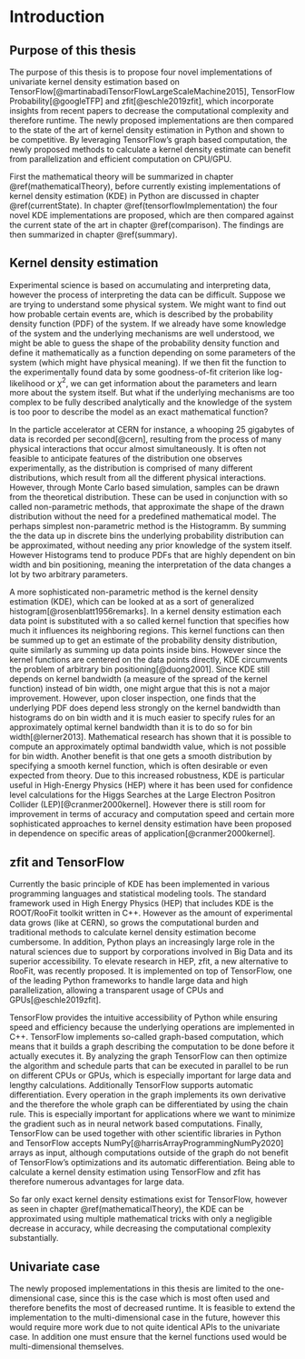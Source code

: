 # Introduction {#introduction}

## Purpose of this thesis

The purpose of this thesis is to propose four novel implementations of univariate kernel density estimation based on TensorFlow[@martinabadiTensorFlowLargeScaleMachine2015], TensorFlow Probability[@googleTFP] and zfit[@eschle2019zfit], which incorporate insights from recent papers to decrease the computational complexity and therefore runtime. The newly proposed implementations are then compared to the state of the art of kernel density estimation in Python and shown to be competitive. By leveraging TensorFlow's graph based computation, the newly proposed methods to calculate a kernel density estimate can benefit from parallelization and efficient computation on CPU/GPU.

First the mathematical theory will be summarized in chapter \@ref(mathematicalTheory), before currently existing implementations of kernel density estimation (KDE) in Python are discussed in chapter \@ref(currentState). In chapter \@ref(tensorflowImplementation) the four novel KDE implementations are proposed, which are then compared against the current state of the art in chapter \@ref(comparison). The findings are then summarized in chapter \@ref(summary).


## Kernel density estimation

Experimental science is based on accumulating and interpreting data, however the process of interpreting the data can be difficult. Suppose we are trying to understand some physical system. We might want to find out how probable certain events are, which is described by the probability density function (PDF) of the system. If we already have some knowledge of the system and the underlying mechanisms are well understood, we might be able to guess the shape of the probability density function and define it mathematically as a function depending on some parameters of the system (which might have physical meaning). If we then fit the function to the experimentally found data by some goodness-of-fit criterion like log-likelihood or $\chi^2$, we can get information about the parameters and learn more about the system itself. But what if the underlying mechanisms are too complex to be fully described analytically and the knowledge of the system is too poor to describe the model as an exact mathematical function? 

In the particle accelerator at CERN for instance, a whooping 25 gigabytes of data is recorded per second[@cern], resulting from the process of many physical interactions that occur almost simultaneously. It is often not feasible to anticipate features of the distribution one observes experimentally, as the distribution is comprised of many different distributions, which result from all the different physical interactions. However, through Monte Carlo based simulation, samples can be drawn from the theoretical distribution. These can be used in conjunction with so called non-parametric methods, that approximate the shape of the drawn distribution without the need for a predefined mathematical model. The perhaps simplest non-parametric method is the Histogramm. By summing the the data up in discrete bins the underlying probability distribution can be approximated, without needing any prior knowledge of the system itself. However Histograms tend to produce PDFs that are highly dependent on bin width and bin positioning, meaning the interpretation of the data changes a lot by two arbitrary parameters.

A more sophisticated non-parametric method is the kernel density estimation (KDE), which can be looked at as a sort of generalized histogram[@rosenblatt1956remarks]. In a kernel density estimation each data point is substituted with a so called kernel function that specifies how much it influences its neighboring regions. This kernel functions can then be summed up to get an estimate of the probability density distribution, quite similarly as summing up data points inside bins. However since the kernel functions are centered on the data points directly, KDE circumvents the problem of arbitrary bin positioning[@duong2001]. Since KDE still depends on kernel bandwidth (a measure of the spread of the kernel function) instead of bin width, one might argue that this is not a major improvement. However, upon closer inspection, one finds that the underlying PDF does depend less strongly on the kernel bandwidth than histograms do on bin width and it is much easier to specify rules for an approximately optimal kernel bandwidth than it is to do so for bin width[@lerner2013]. Mathematical research has shown that it is possible to compute an approximately optimal bandwidth value, which is not possible for bin width. Another benefit is that one gets a smooth distribution by specifying a smooth kernel function, which is often desirable or even expected from theory. Due to this increased robustness, KDE is particular useful in High-Energy Physics (HEP) where it has been used for confidence level calculations for the Higgs Searches at the Large Electron Positron Collider (LEP)[@cranmer2000kernel]. However there is still room for improvement in terms of accuracy and computation speed and certain more sophisticated approaches to kernel density estimation have been proposed in dependence on specific areas of application[@cranmer2000kernel].


## zfit and TensorFlow

Currently the basic principle of KDE has been implemented in various programming languages and statistical modeling tools. The standard framework used in High Energy Physics (HEP) that includes KDE is the ROOT/RooFit toolkit written in C++. However as the amount of experimental data grows (like at CERN), so grows the computational burden and traditional methods to calculate kernel density estimation become cumbersome. In addition, Python plays an increasingly large role in the natural sciences due to support by corporations involved in Big Data and its superior accessibility. To elevate research in HEP, zfit, a new alternative to RooFit, was recently proposed. It is implemented on top of TensorFlow, one of the leading Python frameworks to handle large data and high parallelization, allowing a transparent usage of CPUs and GPUs[@eschle2019zfit].

TensorFlow provides the intuitive accessibility of Python while ensuring speed and efficiency because the underlying operations are implemented in C++. TensorFlow implements so-called graph-based computation, which means that it builds a graph describing the computation to be done before it actually executes it. By analyzing the graph TensorFlow can then optimize the algorithm and schedule parts that can be executed in parallel to be run on different CPUs or GPUs, which is especially important for large data and lengthy calculations. Additionally TensorFlow supports automatic differentiation. Every operation in the graph implements its own derivative and the therefore the whole graph can be differentiated by using the chain rule. This is especially important for applications where we want to minimize the gradient such as in neural network based computations. Finally, TensorFlow can be used together with other scientific libraries in Python and TensorFlow accepts NumPy[@harrisArrayProgrammingNumPy2020] arrays as input, although computations outside of the graph do not benefit of TensorFlow's optimizations and its automatic differentiation. Being able to calculate a kernel density estimation using TensorFlow and zfit has therefore numerous advantages for large data.

So far only exact kernel density estimations exist for TensorFlow, however as seen in chapter \@ref(mathematicalTheory), the KDE can be approximated using multiple mathematical tricks with only a negligible decrease in accuracy, while decreasing the computational complexity substantially.


## Univariate case {#introduction-univariate}

The newly proposed implementations in this thesis are limited to the one-dimensional case, since this is the case which is most often used and therefore benefits the most of decreased runtime. It is feasible to extend the implementation to the multi-dimensional case in the future, however this would require more work due to not quite identical APIs to the univariate case. In addition one must ensure that the kernel functions used would be multi-dimensional themselves.